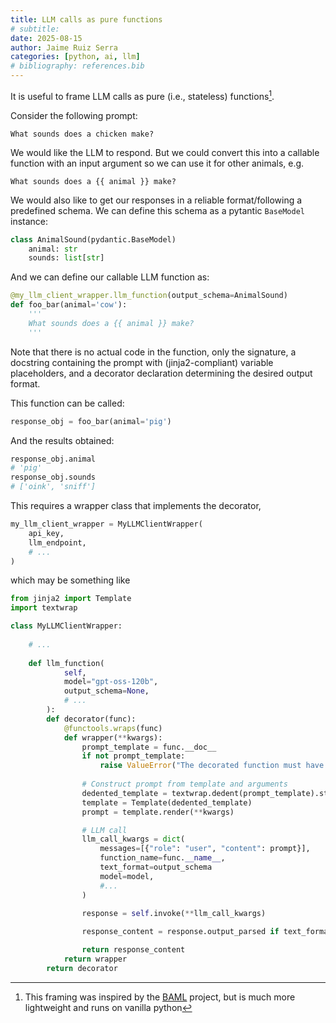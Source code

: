 ```yaml
---
title: LLM calls as pure functions
# subtitle: 
date: 2025-08-15
author: Jaime Ruiz Serra
categories: [python, ai, llm]
# bibliography: references.bib
---
```


It is useful to frame LLM calls as pure (i.e., stateless) functions[^1].

Consider the following prompt:
```
What sounds does a chicken make?
```
We would like the LLM to respond. But we could convert this into a callable 
function with an input argument so we can use it for other animals, e.g.
```
What sounds does a {{ animal }} make?
```
We would also like to get our responses in a reliable format/following a 
predefined schema. We can define this schema as a pytantic `BaseModel` instance:
```python
class AnimalSound(pydantic.BaseModel)
    animal: str
    sounds: list[str]
```
And we can define our callable LLM function as:
```python
@my_llm_client_wrapper.llm_function(output_schema=AnimalSound)
def foo_bar(animal='cow'):
    '''
    What sounds does a {{ animal }} make?
    '''
```
Note that there is no actual code in the function, only the signature, 
a docstring containing the prompt with (jinja2-compliant) variable placeholders, 
and a decorator declaration determining the desired output format.

This function can be called:
```python
response_obj = foo_bar(animal='pig')
```
And the results obtained:
```python
response_obj.animal
# 'pig'
response_obj.sounds
# ['oink', 'sniff']
```

This requires a wrapper class that implements the decorator,
```python
my_llm_client_wrapper = MyLLMClientWrapper(
    api_key,
    llm_endpoint,
    # ...
)
```
which may be something like
```python
from jinja2 import Template
import textwrap

class MyLLMClientWrapper:
    
    # ...
    
    def llm_function(
            self,
            model="gpt-oss-120b",
            output_schema=None,
            # ...
        ):
        def decorator(func):
            @functools.wraps(func)
            def wrapper(**kwargs):
                prompt_template = func.__doc__
                if not prompt_template:
                    raise ValueError("The decorated function must have a docstring.")
                
                # Construct prompt from template and arguments
                dedented_template = textwrap.dedent(prompt_template).strip()
                template = Template(dedented_template)
                prompt = template.render(**kwargs)

                # LLM call
                llm_call_kwargs = dict(
                    messages=[{"role": "user", "content": prompt}],
                    function_name=func.__name__,
                    text_format=output_schema
                    model=model,
                    #...
                )
                
                response = self.invoke(**llm_call_kwargs)

                response_content = response.output_parsed if text_format is not None else response.output_text

                return response_content
            return wrapper
        return decorator
```

[^1]: This framing was inspired by the [BAML](https://docs.boundaryml.com/home) project, but is much more lightweight and runs on vanilla python

